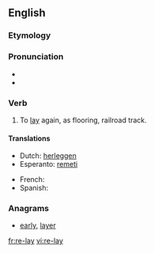 {{also|relay}}
==English==

===Etymology===
{{prefix|re|lay}}

===Pronunciation===
* {{IPA|/ˈɻileɪ/}}
* {{homophones|relay}}

===Verb===
{{en-verb|re-lays|re-laying|re-laid|re-laid}}

# To [[lay]] again, as flooring, railroad track.

====Translations====
{{trans-top|to lay again}}
* Dutch: [[herleggen]]
* Esperanto: [[remeti]]
{{trans-mid}}
* French: {{t+|fr|remettre}}
* Spanish: {{t-|es|reponer}}
{{trans-bottom}}

===Anagrams===
* [[early#English|early]], [[layer#English|layer]]

[[fr:re-lay]]
[[vi:re-lay]]
